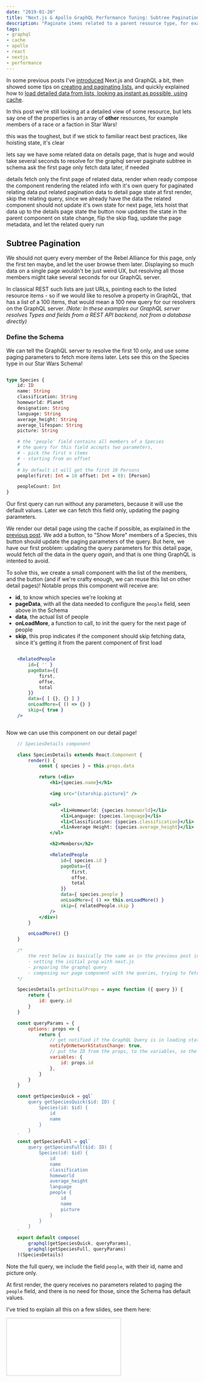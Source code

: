 ```yaml
---
date: "2019-01-20"
title: "Next.js & Apollo GraphQL Performance Tuning: Subtree Pagination"
description: "Paginate items related to a parent resource type, for example the members of a faction in Star Wars"
tags:
- graphql
- cache
- apollo
- react
- nextjs
- performance
---
```



In some previous posts I've [introduced](/writing/graphql-with-next-js-and-apollo/) Next.js and GraphQL a bit, then showed some tips on [creating and paginating lists](/writing/next-js-apollo-graphql-performance-tuning-lists-pagination/), and quickly explained how to [load detailed data from lists, looking as instant as possible, using cache](/writing/next-js-apollo-graphql-performance-tuning-from-lists-to-details/).

In this post we're still looking at a detailed view of some resource, but lets say one of the properties is an array of **other** resources, for example members of a race or a faction in Star Wars!

<a name="bind-operator" class="anchor post-intro" />


this was the toughest, but if we stick to familiar react best practices, like hoisting state, it's clear

lets say we have some related data on details page, that is huge and would take several seconds to resolve for the graphql server
paginate subtree in schema
ask the first page only
fetch data later, if needed


details fetch only the first page of related data, render when ready
compose the component rendering the related info with it's own query for paginated relating data
put related pagination data to detail page state
at first render, skip the relating query, since we already have the data
the related component should not update it's own state for next page, lets hoist that data up to the details page state
the button now updates the state in the parent component
on state change, flip the skip flag, update the page metadata, and let the related query run





## Subtree Pagination

We should not query every member of the Rebel Alliance for this page, only the first ten maybe, and let the user browse them later. Displaying so much data on a single page wouldn't be just weird UX, but resolving all those members might take several seconds for our GraphQL server.

In classical REST such lists are just URLs, pointing each to the listed resource items - so if we would like to resolve a property in GraphQL, that has a list of a 100 items, that would mean a 100 new query for our resolvers on the GraphQL server.
_(Note: In these examples our GraphQL server resolves Types and fields from a REST API backend, not from a database directly)_

### Define the Schema

We can tell the GraphQL server to resolve the first 10 only, and use some paging parameters to fetch more items later. Lets see this on the Species type in our Star Wars Schema!

```graphql

type Species {
    id: ID
    name: String
    classification: String
    homeworld: Planet
    designation: String
    language: String
    average_height: String
    average_lifespan: String
    picture: String

    # the 'people' field contains all members of a Species
    # the query for this field accepts two parameters,
    # - pick the first n items
    # - starting from an offset
    #
    # by default it will get the first 10 Persons
    people(first: Int = 10 offset: Int = 0): [Person]

    peopleCount: Int
}
```

Our first query can run without any parameters, because it will use the default values. Later we can fetch this field only, updating the paging parameters.

We render our detail page using the cache if possible, as explained in the [previous post](). We add a button, to "Show More" members of a Species, this button should update the paging parameters of the query. But here, we have our first problem: updating the query parameters for this detail page, would fetch _all_ the data in the query _again_, and that is one thing GraphQL is intented to avoid.

To solve this, we create a small component with the list of the members, and the button (and if we're crafty enough, we can reuse this list on other detail pages)! Notable props this component will receive are:

 - **id**, to know which species we're looking at
 - **pageData**, with all the data needed to configure the `people` field, seen above in the Schema
 - **data**, the actual list of people
 - **onLoadMore**, a function to call, to init the query for the next page of people
 - **skip**, this prop indicates if the component should skip fetching data, since it's getting it from the parent component of first load

```jsx

    <RelatedPeople
        id={ '' }
        pageData={{
            first,
            offse,
            total
        }}
        data={ [ {}, {} ] }
        onLoadMore={ () => {} }
        skip={ true }
    />



```

Now we can use this component on our detail page!

```jsx
    // SpeciesDetails component

    class SpeciesDetails extends React.Component {
        render() {
            const { species } = this.props.data

            return (<div>
                <h1>{species.name}</h1>

                <img src="{starship.picture}" />

                <ul>
                    <li>Homeworld: {species.homeworld}</li>
                    <li>Language: {species.language}</li>
                    <li>Classification: {species.classification}</li>
                    <li>Average Height: {species.average_height}</li>
                </ul>

                <h2>Members</h2>

                <RelatedPeople
                    id={ species.id }
                    pageData={{
                        first,
                        offse,
                        total
                    }}
                    data={ species.people }
                    onLoadMore={ () => this.onLoadMore() }
                    skip={ relatedPeople.skip }
                />
            </div>)
        }

        onLoadMore() {}
    }

    /*
        the rest below is basically the same as in the previous post in this series
        - setting the initial prop with next.js
        - preparing the graphql query
        - composing our page component with the queries, trying to fetch from cache first
    */

    SpeciesDetails.getInitialProps = async function ({ query }) {
        return {
            id: query.id
        }
    }

    const queryParams = {
        options: props => {
            return {
                // get notified if the GraphQL Query is in loading state
                notifyOnNetworkStatusChange: true,
                // put the ID from the props, to the variables, so the Query receives it
                variables: {
                    id: props.id
                },
            }
        }
    }

    const getSpeciesQuick = gql`
        query getSpeciesQuick($id: ID) {
            Species(id: $id) {
                id
                name
            }
        }
    `
    const getSpeciesFull = gql`
        query getSpeciesFull($id: ID) {
            Species(id: $id) {
                id
                name
                classification
                homeworld
                average_height
                language
                people {
                    id
                    name
                    picture
                }
            }
        }
    `
    export default compose(
        graphql(getSpeciesQuick, queryParams),
        graphql(getSpeciesFull, queryParams)
    )(SpeciesDetails)

```

Note the full query, we include the field `people`, with their id, name and picture only.

At first render, the query receives no parameters related to paging the `people` field, and there is no need for those, since the Schema has default values.




I've tried to explain all this on a few slides, see them here:

<div class="slideshare full">
<iframe src="//www.slideshare.net/slideshow/embed_code/key/Lrf0vMRGlnPb9u" frameborder="0" marginwidth="0" marginheight="0" scrolling="no" style="border:1px solid #CCC; border-width:1px; margin-bottom:5px; max-width: 100%;" allowfullscreen> </iframe>
</div>

